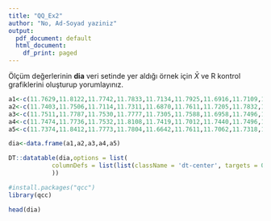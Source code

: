 ```yaml
---
title: "QQ_Ex2"
author: "No, Ad-Soyad yaziniz"
output:
  pdf_document: default
  html_document:
    df_print: paged
---
```

Ölçüm değerlerinin **dia** veri setinde yer aldığı örnek için $\bar{X}$ ve R kontrol grafiklerini oluşturup yorumlayınız.

```r
a1<-c(11.7629,11.8122,11.7742,11.7833,11.7134,11.7925,11.6916,11.7109,11.7984,11.7914,11.7260,11.7202,11.8356,11.7069,11.7116,11.7165,11.8022,11.7775,11.7753,11.7572)
a2<-c(11.7403,11.7506,11.7114,11.7311,11.6870,11.7611,11.7205,11.7832,11.8887,11.7613,11.7329,11.7537,11.7971,11.7112,11.7978,11.7284,11.8127,11.7372,11.7870,11.7626)
a3<-c(11.7511,11.7787,11.7530,11.7777,11.7305,11.7588,11.6958,11.7496,11.7729,11.7356,11.7424,11.7328,11.8023,11.7492,11.7982,11.7571,11.7864,11.7241,11.7574,11.7523)
a4<-c(11.7474,11.7736,11.7532,11.8108,11.7419,11.7012,11.7440,11.7496,11.8485,11.7628,11.7645,11.7582,11.7802,11.7329,11.7429,11.7597,11.7917,11.7773,11.7620,11.7395)
a5<-c(11.7374,11.8412,11.7773,11.7804,11.6642,11.7611,11.7062,11.7318,11.8416,11.7070,11.7571,11.7265,11.7903,11.7289,11.7154,11.7317,11.8167,11.7543,11.7673,11.7884)

dia<-data.frame(a1,a2,a3,a4,a5)

DT::datatable(dia,options = list(
            columnDefs = list(list(className = 'dt-center', targets = 0:5))
            ))
```


```r
#install.packages("qcc")
library(qcc)

head(dia)

```














